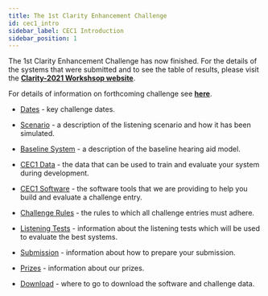 ```yaml
---
title: The 1st Clarity Enhancement Challenge
id: cec1_intro
sidebar_label: CEC1 Introduction
sidebar_position: 1
---
```


<Admonition type="warning">
The 1st Clarity Enhancement Challenge has now finished. For the details of the systems that were submitted and to see the table of results, please visit the <b><a href="https://claritychallenge.org/clarity2021-workshop/">Clarity-2021 Workshsop website</a></b>.

For details of information on forthcoming challenge see <b><a href="https://claritychallenge.org/timeline">here</a></b>.
</Admonition>

- [Dates](./cec1_dates) - key challenge dates.

- [Scenario](./data/cec1_scenario) - a description of the listening scenario and how it has been simulated.
  
- [Baseline System](./software/cec1_baseline) - a description of the baseline hearing aid model.
  
- [CEC1 Data](./data/cec1_data) - the data that can be used to train and evaluate your system during development.
  
- [CEC1 Software](./software/cec1_software) - the software tools that we are providing to help you build and evaluate a challenge entry.
- [Challenge Rules](./taking_part/cec1_rules) - the rules to which all challenge entries must adhere.
  
- [Listening Tests](./taking_part/cec1_listening_tests) - information about the listening tests which will be used to evaluate the best systems.
  
- [Submission](./taking_part/cec1_submission) - information about how to prepare your submission.

- [Prizes](./taking_part/cec1_prizes) - information about our prizes.

- [Download](./cec1_download) - where to go to download the software and challenge data.
